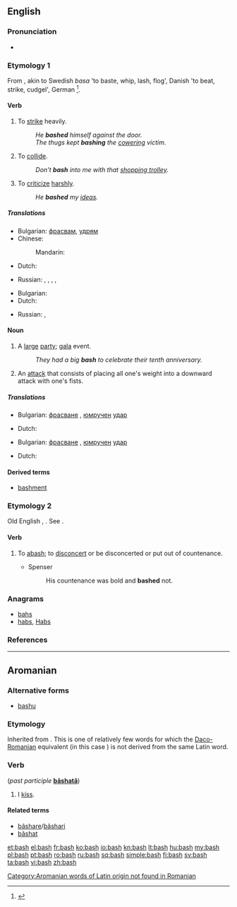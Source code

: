 ==English==

===Pronunciation===
* {{rhymes|æʃ}}

===Etymology 1===
From {{etyl|non}}, akin to Swedish ''basa'' 'to baste, whip, lash, flog', Danish {{term|baske||lang=da}} 'to beat, strike, cudgel', German {{term|patschen||to slap|lang=de}}<ref>{{R:ODS online|baske}}</ref>.

====Verb====
{{en-verb|bash|es}}

# To [[strike]] heavily.
#: ''He '''bashed''' himself against the door.''
#: ''The thugs kept '''bashing''' the [[cower]]ing victim.''
# To [[collide]].
#: ''Don't '''bash''' into me with that [[shopping trolley]].''
# To [[criticize]] [[harsh]]ly.
#: ''He '''bashed''' my [[idea]]s.''

=====Translations=====
{{trans-top|to strike}}
* Bulgarian: [[фрасвам]], [[удрям]]
* Chinese:
*: Mandarin: {{t|cmn|揍|tr=zòu|sc=Hani}}
* Dutch: {{t-|nl|neerslagen}}
{{trans-mid}}
* Russian: {{t+|ru|колотить|tr=kolotítʹ|sc=Cyrl}} {{impf}}, {{t+|ru|поколотить|tr=pokolotítʹ|sc=Cyrl}} {{pf.}}, {{t+|ru|бить|tr=bitʹ|sc=Cyrl}} {{impf}}, {{t+|ru|побить|tr=pobítʹ|sc=Cyrl}} {{pf.}}, {{t+|ru|избить|tr=izbítʹ|sc=Cyrl}} {{pf.}}
{{trans-bottom}}

{{trans-see|collide}}

{{trans-top|to criticize}}
* Bulgarian: {{t+|bg|критикувам}}
* Dutch: {{t-|nl|kritiseren}}
{{trans-mid}}
* Russian: {{t+|ru|критиковать|tr=kritikovátʹ|sc=Cyrl}} {{impf}}, {{t+|ru|раскритиковать|tr=raskritikovátʹ|sc=Cyrl}} {{pf.}}
{{trans-bottom}}

====Noun====
{{en-noun|es}}

# A [[large]] [[party]]; [[gala]] event.
#: ''They had a big '''bash''' to celebrate their tenth anniversary.''
# An [[attack]] that consists of placing all one's weight into a downward attack with one's fists.

=====Translations=====
{{trans-top|gala}}
* Bulgarian: [[фрасване]] {{n}}, [[юмрук|юмручен]] [[удар]] {{m}}
{{trans-mid}}
* Dutch: {{t-|nl|gala bal|n}}
{{trans-bottom}}

{{trans-top|an attack}}
* Bulgarian: [[фрасване]] {{n}}, [[юмрук|юмручен]] [[удар]] {{m}}
{{trans-mid}}
* Dutch: {{t-|nl|neerslagen|n}}
{{trans-bottom}}

====Derived terms====
* [[bashment]]

===Etymology 2===
Old English {{term|baschen}}, {{term|baissen}}. See {{term|abash|lang=en}}.

====Verb====
{{en-verb|bashes|bashing|bashed}}

# {{obsolete|transitive}} To [[abash]]; to [[disconcert]] or be disconcerted or put out of countenance.
#* Spenser
#*: His countenance was bold and '''bashed''' not.

{{Webster 1913}}

===Anagrams===
* [[bahs#English|bahs]]
* [[habs#English|habs]], [[Habs#English|Habs]]

===References===
<references/>

----

==Aromanian==

===Alternative forms===
* [[bashu]]

===Etymology===
Inherited from {{etyl|la|rup}} {{term|basio|bāsiō|lang=la|I [[kiss]]}}. This is one of relatively few words for which the [[Daco-Romanian]] equivalent (in this case {{term|săruta|lang=ro}}) is not derived from the same Latin word.

===Verb===
{{head|rup|verb}} (''past participle'' '''[[bãshatã]]''')

# I [[kiss]].

====Related terms====
* [[bãshare]]/[[bãshari]]
* [[bãshat]]

[[Category:Aromanian words of Latin origin not found in Romanian]]

[[et:bash]]
[[el:bash]]
[[fr:bash]]
[[ko:bash]]
[[io:bash]]
[[kn:bash]]
[[lt:bash]]
[[hu:bash]]
[[my:bash]]
[[pl:bash]]
[[pt:bash]]
[[ro:bash]]
[[ru:bash]]
[[sq:bash]]
[[simple:bash]]
[[fi:bash]]
[[sv:bash]]
[[ta:bash]]
[[vi:bash]]
[[zh:bash]]